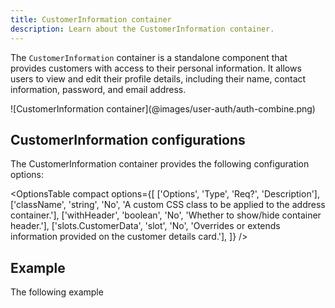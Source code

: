 ```yaml
---
title: CustomerInformation container
description: Learn about the CustomerInformation container.
---
```



The `CustomerInformation` container is a standalone component that provides customers with access to their personal information. It allows users to view and edit their profile details, including their name, contact information, password, and email address.

<Diagram caption="CustomerInformation container">
  ![CustomerInformation container](@images/user-auth/auth-combine.png)
</Diagram>

## CustomerInformation configurations

The CustomerInformation container provides the following configuration options:

<OptionsTable
compact
    options={[
        ['Options', 'Type', 'Req?', 'Description'],
        ['className', 'string', 'No', 'A custom CSS class to be applied to the address container.'],
        ['withHeader', 'boolean', 'No', 'Whether to show/hide container header.'],
        ['slots.CustomerData', 'slot', 'No', 'Overrides or extends information provided on the customer details card.'],
    ]}
/>

## Example

The following example 

```javascript

```
